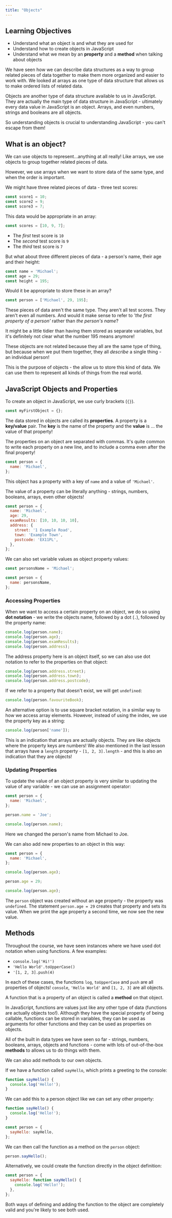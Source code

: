 ```yaml
---
title: "Objects"
---
```


## Learning Objectives

- Understand what an object is and what they are used for
- Understand how to create objects in JavaScript
- Understand what we mean by an **property** and a **method** when talking about objects

We have seen how we can describe data structures as a way to group related pieces of data together to make them more organized and easier to work with.
We looked at arrays as one type of data structure that allows us to make ordered lists of related data.

Objects are another type of data structure available to us in JavaScript. They are actually the main type of data structure in JavaScript - ultimately every data value in JavaScript is an object. Arrays, and even numbers, strings and booleans are all objects.

So understanding objects is crucial to understanding JavaScript - you can't escape from them!

## What is an object?

We can use objects to represent...anything at all really! Like arrays, we use objects to group together related pieces of data.

However, we use arrays when we want to store data of the same type, and when the order is important.

We might have three related pieces of data - three test scores:

```js
const score1 = 10;
const score2 = 9;
const score3 = 7;
```

This data would be appropriate in an array:

```js
const scores = [10, 9, 7];
```

- The *first* test score is `10`
- The *second* test score is `9`
- The *third* test score is `7`

But what about three different pieces of data - a person's name, their age and their height:

```js
const name = 'Michael';
const age = 29;
const height = 195;
```

Would it be appropriate to store these in an array?

```js
const person = ['Michael', 29, 195];
```

These pieces of data aren't the same type. They aren't all test scores. They aren't even all numbers. And would it make sense to refer to *'the first property of a person'* rather than *the person's name*?

It might be a little tidier than having them stored as separate variables, but it's definitely not clear what the number 195 means anymore!

These objects are not related because they all are the same type of thing, but because when we put them together, they all *describe* a single thing - an individual person!

This is the purpose of objects - the allow us to store this kind of data. We can use them to represent all kinds of things from the real world.

## JavaScript Objects and Properties

To create an object in JavaScript, we use curly brackets (`{}`).

```js
const myFirstObject = {};
```

The data stored in objects are called its **properties**. A property is a **key/value** pair. The **key** is the name of the property and the **value** is ... the value of that property!

The properties on an object are separated with commas. It's quite common to write each property on a new line, and to include a comma even after the final property!

```js
const person = {
  name: 'Michael',
};
```

This object has a property with a key of `name` and a value of `'Michael'`.

The value of a property can be literally anything - strings, numbers, booleans, arrays, even other objects!

```js
const person = {
  name: 'Michael',
  age: 29,
  examResults: [10, 10, 10, 10],
  address: {
    street: '1 Example Road',
    town: 'Example Town',
    postcode: 'EX11PL',
  },
};
```

We can also set variable values as object property values:

```js
const personsName = 'Michael';

const person = {
  name: personsName,
};
```

### Accessing Properties

When we want to access a certain property on an object, we do so using **dot notation** - we write the objects name, followed by a dot (`.`), followed by the property name:

```js
console.log(person.name);
console.log(person.age);
console.log(person.examResults);
console.log(person.address);
```

The address property here is an object itself, so we can also use dot notation to refer to the properties on that object:

```js
console.log(person.address.street);
console.log(person.address.town);
console.log(person.address.postcode);
```

If we refer to a property that doesn't exist, we will get `undefined`:

```js
console.log(person.favouriteBook);
```

An alternative option is to use square bracket notation, in a similar way to how we access array elements. However, instead of using the index, we use the property key as a string:

```js
console.log(person['name']);
```

This is an indication that arrays are actually objects. They are like objects where the property keys are numbers! We also mentioned in the last lesson that arrays have a `length` property - `[1, 2, 3].length` - and this is also an indication that they are objects!

### Updating Properties

To update the value of an object property is very similar to updating the value of any variable - we can use an assignment operator:

```js
const person = {
  name: 'Michael',
};

person.name = 'Joe';

console.log(person.name);
```

Here we changed the person's name from Michael to Joe.

We can also add new properties to an object in this way:

```js
const person = {
  name: 'Michael',
};

console.log(person.age);

person.age = 29;

console.log(person.age);
```

The `person` object was created without an age property - the property was `undefined`. The statement `person.age = 29` creates that property and sets its value. When we print the age property a second time, we now see the new value.

## Methods

Throughout the course, we have seen instances where we have used dot notation when using functions. A few examples:

- `console.log('Hi!')`
- `'Hello World'.toUpperCase()`
- `'[1, 2, 3].push(4)`

In each of these cases, the functions `log`, `toUpperCase` and `push` are all properties of objects! `console`, `'Hello World'` and `[1, 2, 3]` are all objects.

A function that is a property of an object is called a **method** on that object.

In JavaScript, functions are values just like any other type of data (functions are actually objects too!). Although they have the special property of being callable, functions can be stored in variables, they can be used as arguments for other functions and they can be used as properties on objects.

All of the built in data types we have seen so far - strings, numbers, booleans, arrays, objects and functions - come with lots of out-of-the-box **methods** to allows us to do things with them.

We can also add methods to our own objects.

If we have a function called `sayHello`, which prints a greeting to the console:

```js
function sayHello() {
  console.log('Hello!');
}
```

We can add this to a person object like we can set any other property:

```js
function sayHello() {
  console.log('Hello!');
}

const person = {
  sayHello: sayHello,
};
```

We can then call the function as a method on the `person` object:

```js
person.sayHello();
```

Alternatively, we could create the function directly in the object definition:

```js
const person = {
  sayHello: function sayHello() {
    console.log('Hello!');
  },
};
```

Both ways of defining and adding the function to the object are completely valid and you're likely to see both used.